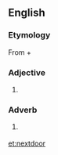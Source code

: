 ==English==

===Etymology===
From {{term|next||lang=en}} + {{term|door||lang=en}}

===Adjective===
{{en-adj|-}}

# {{nonstandard}} {{alternative spelling of|next-door}}

===Adverb===
{{en-adv|-}}

# {{nonstandard}} {{alternative spelling of|next-door}}

[[et:nextdoor]]